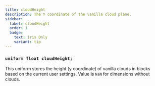 ```yaml
---
title: cloudHeight
description: The Y coordinate of the vanilla cloud plane.
sidebar:
  label: cloudHeight
  order: 1
  badge:
    text: Iris Only
    variant: tip
---
```


### `uniform float cloudHeight;`

This uniform stores the height (y coordinate) of vanilla clouds in blocks based on the current user settings. Value is `NaN` for dimensions without clouds.